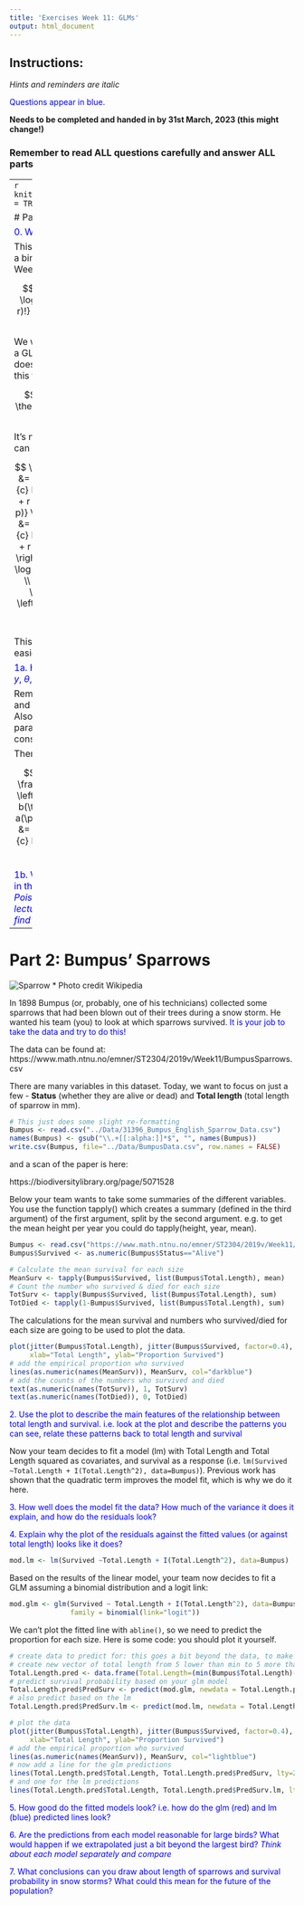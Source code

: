 ```yaml
---
title: 'Exercises Week 11: GLMs'
output: html_document
---
```



## Instructions:
 
*Hints and reminders are italic*

<span style="color:blue"> Questions appear in blue. </span>
 
**Needs to be completed and handed in by 31st March, 2023 (this might change!)**

### Remember to read ALL questions carefully and answer ALL parts

-----
```r
knitr::opts_chunk$set(echo = TRUE)
```

# Part 1: GLMs in Theory

<span style="color:blue">0. Why do we use GLMs? </span>

This is the log-likelihood for a binomial distribution (from Week 2):

$$
log(Pr(n = r | N, p)) = \log \left( \frac{N !}{r! (N-r)!} \right) + r \log{p} + (N-r) \log(1-p)
$$

We want to model $p$, but is it a GLM? In other words, does the likelihood have this form?

$$
l(\theta ; y) = \frac{y \theta -b(\theta)}{a(\phi)} + c(y, \phi)
$$

It's not obvious, is it? But we can re-arrange things:

$$
\begin{aligned}
l(p ; r, N) &= \log \left( \begin{array}{c} N \\ r  \end{array} \right) + 
r \left( \log{p} - \log{(1-p)} \right)  + N \log{(1-p)} \\
            &= \log \left( \begin{array}{c} N \\ r  \end{array} \right) + 
            r \log \left(\frac{p}{1-p} \right)  + N \log{(1-p)} \\
            &= \log \left( \begin{array}{c} N \\ r  \end{array} \right) + 
            \frac{ \frac{r}{N} \log \left(\frac{p}{1-p} \right)  + \log{(1-p)}}{1/N}
\end{aligned}
$$
This is makes things a bit easier to pull apart. 

<span style="color:blue"> 1a. Have a go at identifying $y$, $\theta$, $b(\theta)$, $a(\phi)$, $c(y, \phi)$.</span>

Remember, $y$ is the data, and $\theta$ is the linear predictor. Also, $\phi$ is the dispersion parameter, but here it is a constant.

Then: <details><summary>CLICK HERE</summary>
<p>

$$
\begin{aligned}
y &= \frac{r}{N} \\
\theta &= \log \left(\frac{p}{1-p} \right) \\
b(\theta) &= -\log (1-p) \\ 
a(\phi) &= {1/N} \\
c(y, \phi) &= \log \left( \begin{array}{c} N \\ r  \end{array} \right)
\end{aligned}
$$

</details>

<span style="color:blue">1b. What is the link function in this model? *Look at the Poisson example in the lecture to see where you find it* </span>

-----

# Part 2: Bumpus' Sparrows

![Sparrow](Sparrow.jpg)
* Photo credit Wikipedia

In 1898 Bumpus (or, probably,  one of his technicians) collected some sparrows that had been blown out of their trees during a snow storm. He wanted his team (you) to look at which sparrows survived. <span style="color:blue"> It is your job to take the data and try to do this! </span>

The data can be found at:
https://www.math.ntnu.no/emner/ST2304/2019v/Week11/BumpusSparrows.csv 

There are many variables in this dataset. Today, we want to focus on just a few - **Status** (whether they are alive or dead) and **Total length** (total length of sparrow in mm).


```r
# This just does some slight re-formatting
Bumpus <- read.csv("../Data/31396_Bumpus_English_Sparrow_Data.csv")
names(Bumpus) <- gsub("\\.+[[:alpha:]]*$", "", names(Bumpus))
write.csv(Bumpus, file="../Data/BumpusData.csv", row.names = FALSE)
```


and a scan of the paper is here:

https://biodiversitylibrary.org/page/5071528

Below your team wants to take some summaries of the different variables. You use the function tapply() which creates a summary (defined in the third argument) of the first argument, split by the second argument. e.g. to get the mean height per year you could do tapply(height, year, mean).


```r
Bumpus <- read.csv("https://www.math.ntnu.no/emner/ST2304/2019v/Week11/BumpusSparrows.csv")
Bumpus$Survived <- as.numeric(Bumpus$Status=="Alive")

# Calculate the mean survival for each size
MeanSurv <- tapply(Bumpus$Survived, list(Bumpus$Total.Length), mean)
# Count the number who survived & died for each size
TotSurv <- tapply(Bumpus$Survived, list(Bumpus$Total.Length), sum)
TotDied <- tapply(1-Bumpus$Survived, list(Bumpus$Total.Length), sum)

```

The calculations for the mean survival and numbers who survived/died for each size are going to be used to plot the data.


```r
plot(jitter(Bumpus$Total.Length), jitter(Bumpus$Survived, factor=0.4), col="grey70",
     xlab="Total Length", ylab="Proportion Survived")
# add the empirical proportion who survived
lines(as.numeric(names(MeanSurv)), MeanSurv, col="darkblue")
# add the counts of the numbers who survived and died
text(as.numeric(names(TotSurv)), 1, TotSurv)
text(as.numeric(names(TotDied)), 0, TotDied)

```

<span style="color:blue">2. Use the plot to describe the main features of the relationship between total length and survival. i.e. look at the plot and describe the patterns you can see, relate these patterns back to total length and survival </span>

Now your team decides to fit a model (lm) with Total Length and Total Length squared as covariates, and survival as a response (i.e. `lm(Survived ~Total.Length + I(Total.Length^2), data=Bumpus)`). Previous work has shown that the quadratic term improves the model fit, which is why we do it here.

<span style="color:blue">3. How well does the model fit the data? How much of the variance it does it explain, and how do the residuals look? </span>

<span style="color:blue">4. Explain why the plot of the residuals against the fitted values (or against total length) looks like it does? </span>

```r
mod.lm <- lm(Survived ~Total.Length + I(Total.Length^2), data=Bumpus)

```

Based on the results of the linear model, your team now decides to fit a GLM assuming a binomial distribution and a logit link:

```r
mod.glm <- glm(Survived ~ Total.Length + I(Total.Length^2), data=Bumpus, 
               family = binomial(link="logit"))
```

We can't plot the fitted line with `abline()`, so we need to predict the proportion for each size. Here is some code: you should plot it yourself.

```r
# create data to predict for: this goes a bit beyond the data, to make things clearer
# create new vector of total length from 5 lower than min to 5 more than max
Total.Length.pred <- data.frame(Total.Length=(min(Bumpus$Total.Length)-5):(max(Bumpus$Total.Length)+5))
# predict survival probability based on your glm model
Total.Length.pred$PredSurv <- predict(mod.glm, newdata = Total.Length.pred, type="response")
# also predict based on the lm
Total.Length.pred$PredSurv.lm <- predict(mod.lm, newdata = Total.Length.pred, type="response")

# plot the data
plot(jitter(Bumpus$Total.Length), jitter(Bumpus$Survived, factor=0.4), col="grey70",
     xlab="Total Length", ylab="Proportion Survived")
# add the empirical proportion who survived
lines(as.numeric(names(MeanSurv)), MeanSurv, col="lightblue")
# now add a line for the glm predictions
lines(Total.Length.pred$Total.Length, Total.Length.pred$PredSurv, lty=2, col="darkred")
# and one for the lm predictions
lines(Total.Length.pred$Total.Length, Total.Length.pred$PredSurv.lm, lty=3, col="darkblue")


```


<span style="color:blue">5. How good do the fitted models look? i.e. how do the glm (red) and lm (blue) predicted lines look?</span>

<span style="color:blue">6. Are the predictions from each model reasonable for large birds? What would happen if we extrapolated just a bit beyond the largest bird? *Think about each model separately and compare*</span>

<span style="color:blue">7. What conclusions can you draw about length of sparrows and survival probability in snow storms? What could this mean for the future of the population?</span>
